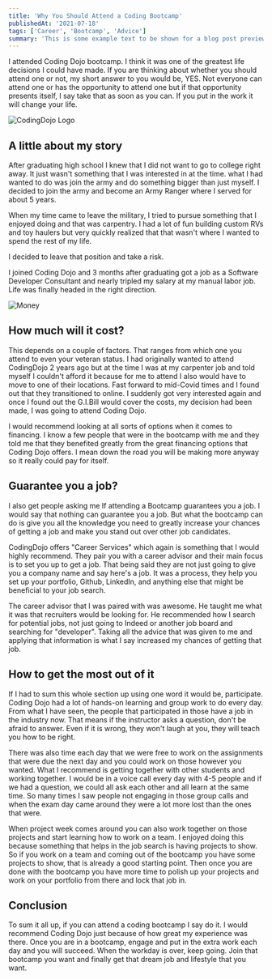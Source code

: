 ```yaml
---
title: 'Why You Should Attend a Coding Bootcamp'
publishedAt: '2021-07-18'
tags: ['Career', 'Bootcamp', 'Advice']
summary: 'This is some example text to be shown for a blog post preview.'
---
```


I attended Coding Dojo bootcamp. I think it was one of the greatest life decisions I could have made. If you are thinking about whether you should attend one or not, my short answer to you would be, YES. Not everyone can attend one or has the opportunity to attend one but if that opportunity presents itself, I say take that as soon as you can. If you put in the work it will change your life.

![CodingDojo Logo](https://images.squarespace-cdn.com/content/v1/55085720e4b0813599644fae/1498146542463-REMHTKUIMRSCKC11K9PT/image-asset.png)

## A little about my story

After graduating high school I knew that I did not want to go to college right away. It just wasn't something that I was interested in at the time. what I had wanted to do was join the army and do something bigger than just myself. I decided to join the army and become an Army Ranger where I served for about 5 years.

When my time came to leave the military, I tried to pursue something that I enjoyed doing and that was carpentry. I had a lot of fun building custom RVs and toy haulers but very quickly realized that that wasn't where I wanted to spend the rest of my life.

I decided to leave that position and take a risk.

I joined Coding Dojo and 3 months after graduating got a job as a Software Developer Consultant and nearly tripled my salary at my manual labor job. Life was finally headed in the right direction.

![Money](https://thumbor.forbes.com/thumbor/960x0/https%3A%2F%2Fblogs-images.forbes.com%2Fofx%2Ffiles%2F2018%2F09%2FOFX3-iStock-492595743-1200x800.jpg)

## How much will it cost?

This depends on a couple of factors. That ranges from which one you attend to even your veteran status. I had originally wanted to attend CodingDojo 2 years ago but at the time I was at my carpenter job and told myself I couldn't afford it because for me to attend I also would have to move to one of their locations. Fast forward to mid-Covid times and I found out that they transitioned to online. I suddenly got very interested again and once I found out the G.I.Bill would cover the costs, my decision had been made, I was going to attend Coding Dojo.

I would recommend looking at all sorts of options when it comes to financing. I know a few people that were in the bootcamp with me and they told me that they benefited greatly from the great financing options that Coding Dojo offers. I mean down the road you will be making more anyway so it really could pay for itself.

## Guarantee you a job?

I also get people asking me If attending a Bootcamp guarantees you a job. I would say that nothing can guarantee you a job. But what the bootcamp can do is give you all the knowledge you need to greatly increase your chances of getting a job and make you stand out over other job candidates.

CodingDojo offers "Career Services" which again is something that I would highly recommend. They pair you with a career advisor and their main focus is to set you up to get a job. That being said they are not just going to give you a company name and say here's a job. It was a process, they help you set up your portfolio, Github, LinkedIn, and anything else that might be beneficial to your job search.

The career advisor that I was paired with was awesome. He taught me what it was that recruiters would be looking for. He recommended how I search for potential jobs, not just going to Indeed or another job board and searching for "developer". Taking all the advice that was given to me and applying that information is what I say increased my chances of getting that job.

## How to get the most out of it

If I had to sum this whole section up using one word it would be, participate. Coding Dojo had a lot of hands-on learning and group work to do every day. From what I have seen, the people that participated in those have a job in the industry now. That means if the instructor asks a question, don't be afraid to answer. Even if it is wrong, they won't laugh at you, they will teach you how to be right.

There was also time each day that we were free to work on the assignments that were due the next day and you could work on those however you wanted. What I recommend is getting together with other students and working together. I would be in a voice call every day with 4-5 people and if we had a question, we could all ask each other and all learn at the same time. So many times I saw people not engaging in those group calls and when the exam day came around they were a lot more lost than the ones that were.

When project week comes around you can also work together on those projects and start learning how to work on a team. I enjoyed doing this because something that helps in the job search is having projects to show. So if you work on a team and coming out of the bootcamp you have some projects to show, that is already a good starting point. Then once you are done with the bootcamp you have more time to polish up your projects and work on your portfolio from there and lock that job in.

## Conclusion

To sum it all up, if you can attend a coding bootcamp I say do it. I would recommend Coding Dojo just because of how great my experience was there. Once you are in a bootcamp, engage and put in the extra work each day and you will succeed. When the workday is over, keep going. Join that bootcamp you want and finally get that dream job and lifestyle that you want.
